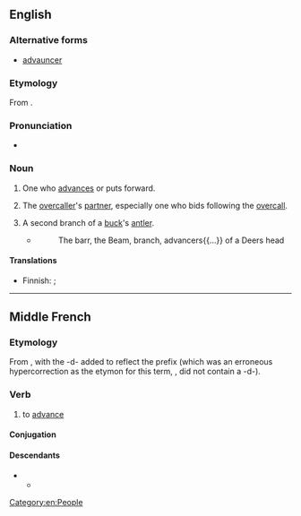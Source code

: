 ==English==

===Alternative forms===
* [[advauncer]] {{qualifier|obsolete}}

===Etymology===
From {{affix|en|advance|-er|id2=agent noun}}.

===Pronunciation===
* {{a|US}} {{IPA|en|/ədˈvænsɚ/}}

===Noun===
{{en-noun}}

# One who [[advance]]s or puts forward.
#: {{ux|en|the '''advancer''' of a theory}}
# {{lb|en|bridge}} The [[overcaller]]'s [[partner]], especially one who bids following the [[overcall]].
# A second branch of a [[buck]]'s [[antler]].
#* {{RQ:Howell Lexicon Tetraglotton}}
#*:The barr, the Beam, branch, advancers{{...}} of a Deers head

====Translations====
{{trans-top|one who advances or puts forward}}
* Finnish: {{t+|fi|etenijä}} {{q|one who advances}}; {{t+|fi|edistäjä}} {{qualifier|one who puts forward}}
{{trans-mid}}
{{trans-bottom}}

[[Category:en:People]]

----

==Middle French==

===Etymology===
From {{inh|frm|fro|avancer}}, with the -d- added to reflect the {{inh|frm|la|-}} prefix {{m|la|ad-}} (which was an erroneous hypercorrection as the etymon for this term, {{m|la|abante}}, did not contain a -d-).

===Verb===
{{head|frm|verb}}

# to [[advance]] {{gloss|to move forwards}}

====Conjugation====
{{frm-conj-cer|advan}}

====Descendants====
* {{desc|fr|avancer}}
** {{desc|nb|avansere|bor=1}}
